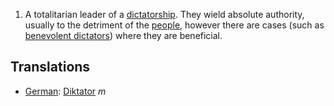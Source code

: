 #A totalitarian leader of a [[dictatorship]].  They wield absolute authority, usually to the detriment of the [[people]], however there are cases (such as [[benevolent dictator]]s) where they are beneficial.

==Translations==
*[[German]]: [[Diktator]] ''m''